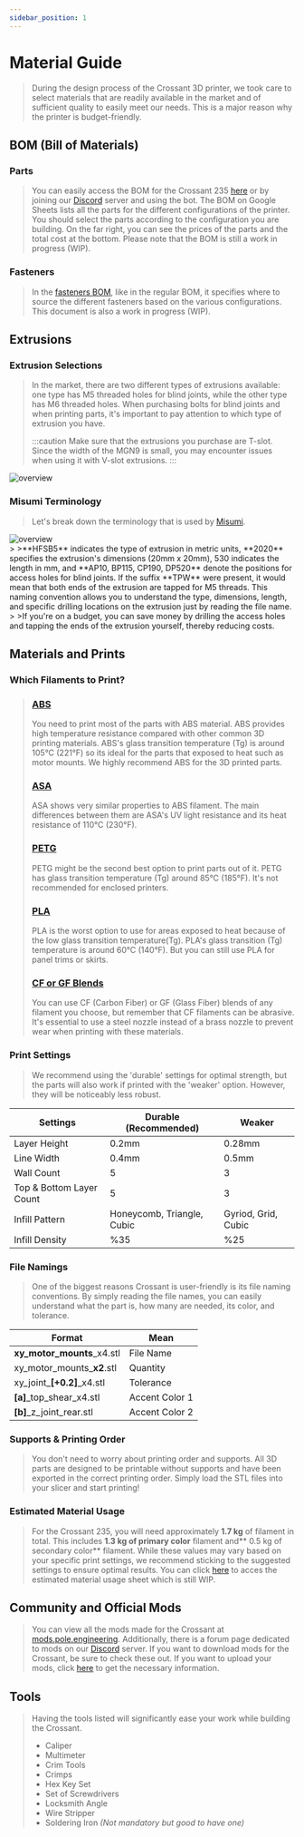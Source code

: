 ```yaml
---
sidebar_position: 1
---
```



# Material Guide
>During the design process of the Crossant 3D printer, we took care to select materials that are readily available in the market and of sufficient quality to easily meet our needs. This is a major reason why the printer is budget-friendly.

## BOM (Bill of Materials)

### Parts
>You can easily access the BOM for the Crossant 235 [here](https://docs.google.com/spreadsheets/d/1u00vXnCiODAP5KC5nTiRgINJnbgC2SU4T4h_pg1mv24/edit?gid=0#gid=0) or by joining our [Discord](https://discord.gg/poleengineering) server and using the bot. The BOM on Google Sheets lists all the parts for the different configurations of the printer. You should select the parts according to the configuration you are building. On the far right, you can see the prices of the parts and the total cost at the bottom. Please note that the BOM is still a work in progress (WIP).

### Fasteners
>In the [fasteners BOM](https://docs.google.com/spreadsheets/d/1u00vXnCiODAP5KC5nTiRgINJnbgC2SU4T4h_pg1mv24/edit?gid=67070895#gid=67070895), like in the regular BOM, it specifies where to source the different fasteners based on the various configurations. This document is also a work in progress (WIP).

## Extrusions

### Extrusion Selections
>In the market, there are two different types of extrusions available: one type has M5 threaded holes for blind joints, while the other type has M6 threaded holes. When purchasing bolts for blind joints and when printing parts, it's important to pay attention to which type of extrusion you have.
>
>:::caution
Make sure that the extrusions you purchase are T-slot. Since the width of the MGN9 is small, you may encounter issues when using it with V-slot extrusions.
:::
<div style={{textAlign: 'center'}}>
  <img src={extrusions} alt="overview" style={{width: 1000, opacity: 1}}/>
</div>


### Misumi Terminology
>Let's break down the terminology that is used by [Misumi](https://us.misumi-ec.com/).
<div style={{textAlign: 'center'}}>
  <img src={terminology} alt="overview" style={{width: 1000, opacity: 1}}/>
</div>
>
>**HFSB5** indicates the type of extrusion in metric units, **2020** specifies the extrusion's dimensions (20mm x 20mm), 530 indicates the length in mm, and **AP10, BP115, CP190, DP520** denote the positions for access holes for blind joints. If the suffix **TPW** were present, it would mean that both ends of the extrusion are tapped for M5 threads. This naming convention allows you to understand the type, dimensions, length, and specific drilling locations on the extrusion just by reading the file name.
>
>If you're on a budget, you can save money by drilling the access holes and tapping the ends of the extrusion yourself, thereby reducing costs.

## Materials and Prints

### Which Filaments to Print?
> ### [ABS](https://en.wikipedia.org/wiki/Acrylonitrile_butadiene_styrene)
>You need to print most of the parts with ABS material. ABS provides high temperature resistance compared with other common 3D printing materials. ABS's glass transition temperature (Tg)  is around 105°C (221°F) so its ideal for the parts that exposed to heat such as motor mounts. We highly recommend ABS for the 3D printed parts.
> ### [ASA](https://en.wikipedia.org/wiki/Acrylonitrile_butadiene_styrene)
>ASA shows very similar properties to ABS filament. The main differences between them are ASA's UV light resistance and its heat resistance of 110°C (230°F).
> ### [PETG](https://en.wikipedia.org/wiki/Polyethylene_terephthalate)
>PETG might be the second best option to print parts out of it. PETG has glass transition temperature (Tg) around 85°C (185°F). It's not recommended for enclosed printers.
> ### [PLA](https://en.wikipedia.org/wiki/Polylactic_acid)
>PLA is the worst option to use for areas exposed to heat because of the low glass transition temperature(Tg). PLA's glass transition (Tg) temperature is around 60°C (140°F). But you can still use PLA for panel trims or skirts.
> ### [CF or GF Blends](https://en.wikipedia.org/wiki/Carbon_fibers)
>You can use CF (Carbon Fiber) or GF (Glass Fiber) blends of any filament you choose, but remember that CF filaments can be abrasive. It's essential to use a steel nozzle instead of a brass nozzle to prevent wear when printing with these materials.

### Print Settings
>We recommend using the 'durable' settings for optimal strength, but the parts will also work if printed with the 'weaker' option. However, they will be noticeably less robust.
<table>
  <thead>
    <tr>
      <th>Settings</th>
      <th>Durable (Recommended)</th>
      <th>Weaker</th>
    </tr>
  </thead>
  <tbody>
    <tr>
      <td>Layer Height</td>
      <td>0.2mm</td>
      <td>0.28mm</td>
    </tr>
    <tr>
      <td>Line Width</td>
      <td>0.4mm</td>
      <td>0.5mm</td>
    </tr>
    <tr>
      <td>Wall Count</td>
      <td>5</td>
      <td>3</td>
    </tr>
    <tr>
      <td>Top &amp; Bottom Layer Count</td>
      <td>5</td>
      <td>3</td>
    </tr>
    <tr>
      <td>Infill Pattern</td>
      <td>Honeycomb, Triangle, Cubic</td>
      <td>Gyriod, Grid, Cubic</td>
    </tr>
    <tr>
      <td>Infill Density</td>
      <td>%35</td>
      <td>%25</td>
    </tr>
  </tbody>
</table>

### File Namings
>One of the biggest reasons Crossant is user-friendly is its file naming conventions. By simply reading the file names, you can easily understand what the part is, how many are needed, its color, and tolerance.
<table>
  <thead>
    <tr>
      <th>Format</th>
      <th>Mean</th>
    </tr>
  </thead>
  <tbody>
    <tr>
      <td>
        <strong style={{ color: "#ffb201" }}>xy_motor_mounts</strong>_x4.stl
      </td>
      <td>File Name</td>
    </tr>
    <tr>
      <td>
        xy_motor_mounts_<strong style={{ color: "#ffb201" }}>x2</strong>.stl
      </td>
      <td>Quantity</td>
    </tr>
    <tr>
     <td>
       xy_joint_<strong style={{ color: "#ffb201" }}>[+0.2]</strong>_x4.stl
      </td>
      <td>Tolerance</td>
    </tr>
    <td>
        <strong style={{ color: "#ffb201" }}>[a]</strong>_top_shear_x4.stl
      </td>
      <td>Accent Color 1</td>
    <tr>
      <td>
        <strong style={{ color: "#ffb201" }}>[b]</strong>_z_joint_rear.stl
      </td>
      <td>Accent Color 2</td>
    </tr>
  </tbody>
</table>

### Supports & Printing Order
>You don't need to worry about printing order and supports. All 3D parts are designed to be printable without supports and have been exported in the correct printing order. Simply load the STL files into your slicer and start printing!

### Estimated Material Usage
>For the Crossant 235, you will need approximately **1.7 kg** of filament in total. This includes **1.3 kg of primary color** filament and** 0.5 kg of secondary color** filament. While these values may vary based on your specific print settings, we recommend sticking to the suggested settings to ensure optimal results. You can click [here](https://docs.google.com/spreadsheets/d/1RtJ5HZQiUQ9FG7aCbiwWdeYn1X8yEAY99f9AgUKDLBo/edit?usp=sharing) to acces the estimated material usage sheet which is still WIP.

## Community and Official Mods
>You can view all the mods made for the Crossant at [mods.pole.engineering](https://mods.pole.engineering). Additionally, there is a forum page dedicated to mods on our [Discord](https://https:discord.gg/poleengineering) server. If you want to download mods for the Crossant, be sure to check these out. If you want to upload your mods, click [here](https://mods.pole.engineering/upload) to get the necessary information.

## Tools
> Having the tools listed will significantly ease your work while building the Crossant.
> - Caliper
> - Multimeter
> - Crim Tools
> - Crimps
> - Hex Key Set
> - Set of Screwdrivers
> - Locksmith Angle
> - Wire Stripper
> - Soldering Iron _(Not mandatory but good to have one)_






